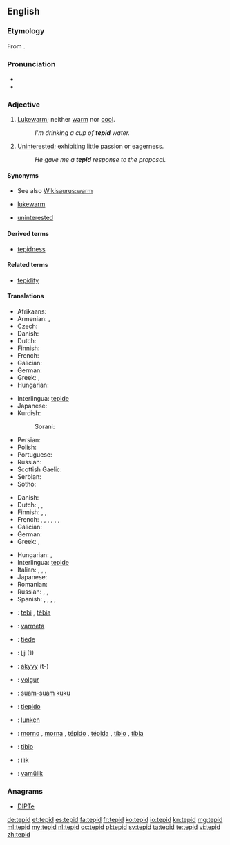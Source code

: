 {{was wotd|2010|September|14}}
==English==

===Etymology===
From {{etyl|la}} {{term|tepidus|lang=la}}.

===Pronunciation===
* {{IPA|/ˈtɛpɪd/}}
* {{audio|en-us-tepid.ogg|Audio (US)}}

===Adjective===
{{en-adj|-}}

# [[lukewarm|Lukewarm]]; neither [[warm]] nor [[cool]].
#: ''I'm drinking a cup of '''tepid''' water.''
# [[uninterested|Uninterested]]; exhibiting little passion or eagerness.
#: ''He gave me a '''tepid''' response to the proposal.''

====Synonyms====
* See also [[Wikisaurus:warm]]
* {{sense|lukewarm}} [[lukewarm]]
* {{sense|exhibiting little passion}} [[uninterested]]

====Derived terms====
* [[tepidness]]

====Related terms====
* [[tepidity]]

====Translations====
{{trans-top|lukewarm}}
* Afrikaans: {{t-|af|lou|xs=Afrikaans}}
* Armenian: {{t-|hy|տաքավուն|tr=tak’avun}},  {{t-|hy|գոլ|tr=gol}}
* Czech: {{t+|cs|vlažný}}
* Danish: {{t-|da|lunken}}
* Dutch: {{t+|nl|lauw}}
* Finnish: {{t-|fi|haalea}}
* French: {{t+|fr|tiède}}
* Galician: {{t+|gl|tépedo|xs=Galician}}
* German: {{t+|de|lauwarm}}
* Greek: {{t+|el|χλιαρός|m|tr=chliarós}},  {{t+|el|υπόθερμος|m|tr=ypóthermos}}
* Hungarian: {{t+|hu|langyos}}
{{trans-mid}}
* Interlingua: [[tepide]]
* Japanese: {{t+|ja|ぬるい|tr=nurui}}
* Kurdish:
*: Sorani: {{t|ku|شلتێن|tr=shiltén|sc=ku-Arab}}
* Persian: {{t+|fa|ولرم}}
* Polish: {{t+|pl|letni|m}}
* Portuguese: {{t+|pt|tépido|m}}
* Russian: {{t+|ru|тепловатый|tr=t'eplovátyj}}
* Scottish Gaelic: {{t-|gd|flodach}}
* Serbian: {{t-|sr|mlako|n}}
* Sotho: {{t-|st|fofo|xs=Sotho}}
{{trans-bottom}}

{{trans-top|uninterested}}
* Danish: {{t-|da|lunken}}
* Dutch: {{t+|nl|lauw}}, {{t+|nl|flauw}}, {{t-|nl|ongeïnteresseerd}}
* Finnish: {{t+|fi|viileä}},  {{t+|fi|laimea}},  {{t+|fi|vaimea}}
* French: {{t+|fr|tiède}}, {{t+|fr|tiédasse}}, {{t+|fr|mou}}, {{t+|fr|indifférent}}, {{t+|fr|atone}}, {{t+|fr|avachi}}, {{t+|fr|ramollo}}
* Galician: {{t+|gl|tépedo|xs=Galician}}
* German: {{t+|de|lau}}
* Greek: {{t+|el|χλιαρός|m|tr=chliarós}},  {{t+|el|άτονος|m|tr=átonos}}
{{trans-mid}}
* Hungarian: {{t+|hu|langyos}}, {{t-|hu|lagymatag}}
* Interlingua: [[tepide]]
* Italian: {{t-|it|tepido}}, {{t+|it|indifferente}}, {{t+|it|molle}}, {{t-|it|fiacco}}
* Japanese: {{t-|ja|冷めた|tr=sameta}}
* Romanian: {{t-|ro|dezinteresat}}
* Russian: {{t+|ru|прохладный|tr=proχládnyj}}, {{t+|ru|равнодушный}}, {{t+|ru|безразличный}}
* Spanish: {{t-|es|tibio}}, {{t+|es|flojo}}, {{t-|es|blandengue}}, {{t+|es|lacio}}, {{t+|es|indiferente}}
{{trans-bottom}}

{{checktrans-top}}
* {{ttbc|ca}}: [[tebi]] {{m}}, [[tèbia]] {{f}}
* {{ttbc|eo}}: [[varmeta]]
* {{ttbc|fr}}: [[tiède]] {{m|f}}
* {{ttbc|fy}}: [[lij]] (1)
* {{ttbc|gn}}: [[akyvy]] (t-)
* {{ttbc|is}}: [[volgur]]
* {{ttbc|id}}: [[suam-suam]] [[kuku]]
* {{ttbc|it}}: [[tiepido]]
{{trans-mid}}
* {{ttbc|no}}: [[lunken]]
* {{ttbc|pt}}: [[morno]] {{m}}, [[morna]] {{f}}, [[tépido]] {{m}}, [[tépida]] {{f}}, [[tíbio]] {{m}}, [[tíbia]] {{f}}
* {{ttbc|es}}: [[tibio]]
* {{ttbc|tr}}: [[ılık]]
* {{ttbc|vo}}: [[vamülik]]
{{trans-bottom}}

===Anagrams===
* [[DIPTe#English|DIPTe]]

[[de:tepid]]
[[et:tepid]]
[[es:tepid]]
[[fa:tepid]]
[[fr:tepid]]
[[ko:tepid]]
[[io:tepid]]
[[kn:tepid]]
[[mg:tepid]]
[[ml:tepid]]
[[my:tepid]]
[[nl:tepid]]
[[oc:tepid]]
[[pl:tepid]]
[[sv:tepid]]
[[ta:tepid]]
[[te:tepid]]
[[vi:tepid]]
[[zh:tepid]]